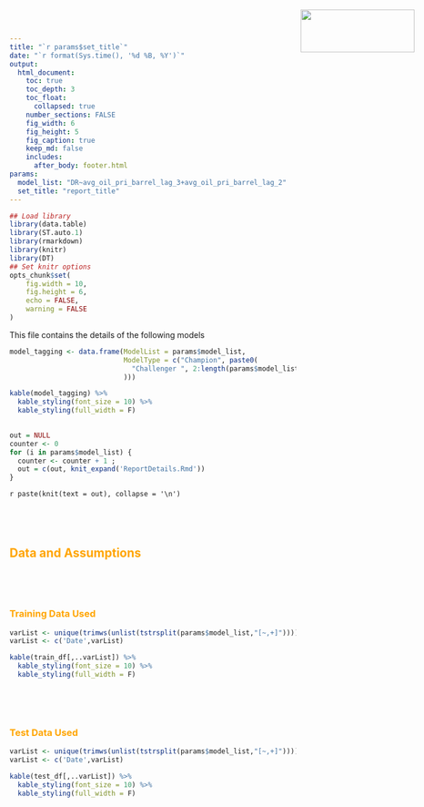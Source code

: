 ```yaml
---
title: "`r params$set_title`"
date: "`r format(Sys.time(), '%d %B, %Y')`"
output:
  html_document:
    toc: true
    toc_depth: 3
    toc_float:
      collapsed: true
    number_sections: FALSE
    fig_width: 6
    fig_height: 5
    fig_caption: true
    keep_md: false
    includes:
      after_body: footer.html
params:
  model_list: "DR~avg_oil_pri_barrel_lag_3+avg_oil_pri_barrel_lag_2"
  set_title: "report_title"
---
```


<img src="aptivaa.png" style="position:absolute;top:20px;right:20px;" height="75" width="200" />

<style>
.list-group-item.active, .list-group-item.active:focus, .list-group-item.active:hover {
    background-color: orange;
}
h1 {
  font-size: 34px;
  color: orange;
}
h2, h3 {
  color: orange;
}
h1, .h1, h2, .h2, h3, .h3 {
    margin-top: 84px;
}
</style>

```r
## Load library
library(data.table)
library(ST.auto.1)
library(rmarkdown)
library(knitr)
library(DT)
## Set knitr options
opts_chunk$set(
	fig.width = 10,
	fig.height = 6,
	echo = FALSE,
	warning = FALSE
)
```

This file contains the details of the following models

```r
model_tagging <- data.frame(ModelList = params$model_list,
                            ModelType = c("Champion", paste0(
                              "Challenger ", 2:length(params$model_list) - 1
                            )))

kable(model_tagging) %>% 
  kable_styling(font_size = 10) %>% 
  kable_styling(full_width = F)
  
```


```r
out = NULL
counter <- 0
for (i in params$model_list) {
  counter <- counter + 1 ;
  out = c(out, knit_expand('ReportDetails.Rmd'))
}

```


`r paste(knit(text = out), collapse = '\n')`

## Data and Assumptions

### Training Data Used
```r

varList <- unique(trimws(unlist(tstrsplit(params$model_list,"[~,+]"))))
varList <- c('Date',varList)

kable(train_df[,..varList]) %>% 
  kable_styling(font_size = 10) %>% 
  kable_styling(full_width = F)
```


### Test Data Used
```r

varList <- unique(trimws(unlist(tstrsplit(params$model_list,"[~,+]"))))
varList <- c('Date',varList)

kable(test_df[,..varList]) %>% 
  kable_styling(font_size = 10) %>% 
  kable_styling(full_width = F)
```
